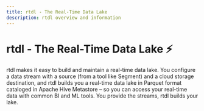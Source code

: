 ```yaml
---
title: rtdl - The Real-Time Data Lake
description: rtdl overview and information
---
```


# rtdl - The Real-Time Data Lake ⚡️
rtdl makes it easy to build and maintain a real-time data lake. You configure a data stream 
with a source (from a tool like Segment) and a cloud storage destination, and rtdl builds you 
a real-time data lake in Parquet format cataloged in Apache Hive Metastore – so you can access 
your real-time data with common BI and ML tools. You provide the streams, rtdl builds your lake.
